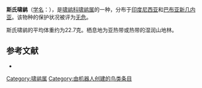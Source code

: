 {{Speciesbox
| name = 斯氏啸鹟
| image = 
| status = LC | status_system = IUCN3.1
| genus = Pachycephala
| species = schlegelii
| authority = [[赫爾曼·施萊格爾|Schlegel]], 1871
| range_map = 
}}

'''斯氏啸鹟'''（[[学名|学名]]：{{lang|la|''Pachycephala schlegelii''}}），是[[啸鹟科|啸鹟科]][[啸鹟属|啸鹟属]]的一种，分布于[[印度尼西亚|印度尼西亚]]和[[巴布亚新几内亚|巴布亚新几内亚]]。该物种的保护状况被评为[[无危|无危]]。

斯氏啸鹟的平均体重约为22.7克。栖息地为亚热带或热带的湿润山地林。

== 参考文献 ==
*{{cite web|url=http://www.birdlife.org/datazone/speciesfactsheet.php?id=5659&m=0|title=Pachycephala schlegelii|publisher=[[国际鸟盟|BirdLife.org]]|accessdate=2011-06-27|archive-date=2016-03-04|archive-url=https://web.archive.org/web/20160304130130/http://www.birdlife.org/datazone/speciesfactsheet.php?id=5659&m=0|dead-url=no}}
{{Taxonbar|from=Q1590112}}

[[Category:啸鹟属|Category:啸鹟属]]
[[Category:由机器人创建的鸟类条目|Category:由机器人创建的鸟类条目]]